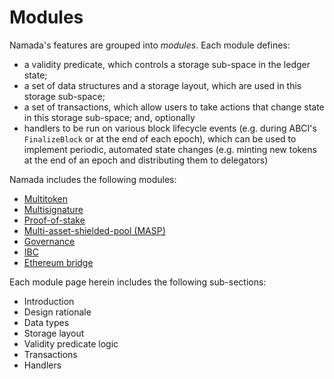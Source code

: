# Modules

Namada's features are grouped into _modules_. Each module defines:
- a validity predicate, which controls a storage sub-space in the ledger state;
- a set of data structures and a storage layout, which are used in this storage sub-space;
- a set of transactions, which allow users to take actions that change state in this storage sub-space; and, optionally
- handlers to be run on various block lifecycle events (e.g. during ABCI's `FinalizeBlock` or at the end of each epoch), which can be used to implement periodic, automated state changes (e.g. minting new tokens at the end of an epoch and distributing them to delegators)

Namada includes the following modules:

- [Multitoken](./modules/multitoken.mdx)
- [Multisignature](./modules/multisignature.mdx)
- [Proof-of-stake](./modules/proof-of-stake.mdx)
- [Multi-asset-shielded-pool (MASP)](./modules/masp.mdx)
- [Governance](./modules/governance.mdx)
- [IBC](./modules/ibc.mdx)
- [Ethereum bridge](./modules/ethereum-bridge.mdx)

Each module page herein includes the following sub-sections:
- Introduction
- Design rationale
- Data types
- Storage layout
- Validity predicate logic
- Transactions
- Handlers